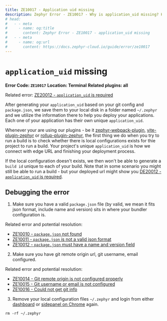 ```yaml
---
title: ZE10017 - Application uid missing
description: Zephyr Error - ZE10017 - Why is application_uid missing? How to debug it?
# head: 
#   - - meta
#     - name: og:title
#       content: Zephyr Error - ZE10017 - application_uid missing
#   - - meta
#     - name: og:url 
#       content: https://docs.zephyr-cloud.io/guide/error/ze10017
---
```


# `application_uid` missing

**Error Code: `ZE10017`**
**Location: Terminal**
**Related plugins: all**

Related error: [ZE20012 - `application_uid` is required](/guide/error/ze20012)


After generating your `application_uid` based on your git config and `package.json`, we save them to your local disk in a folder named `~/.zephyr` and we utilize the information there to help you deploy your applications. Each one of your application has their own unique `application_uid`.

Whenever your are using our plugins - be it [zephyr-webpack-plugin](https://www.npmjs.com/package/zephyr-webpack-plugin), [vite-plugin-zephyr](https://www.npmjs.com/package/vite-plugin-zephyr) or [rollup-plugin-zephyr](https://www.npmjs.com/package/rollup-plugin-zephyr), the first thing we do when you try to run a build is to check whether there is local configurations exists for thie project to run a build. Your project's unique `application_uid` is how we connect with edge URL and finishing your deployment process. 

If the local configuration doesn't exists, we then won't be able to generate a `build id` unique to each of your build. Note that in some scenario you might still be able to run a build - but your deployed url might show you [DE20012 - `application_uid` is required](/guide/error/ze20012).

## Debugging the error

1. Make sure you have a valid `package.json` file (by valid, we mean it fits json format, include name and version) sits in where your bundler configuration is. 

Related error and potential resolution:
- [ZE10010 - `package.json` not found](/guide/error/ze10010)
- [ZE10011 - `package.json` is not a valid json format](/guide/error/ze10011)
- [ZE10012 - `package.json` must have a name and version field](/guide/error/ze10012)

2. Make sure you have git remote origin url, git username, email configured. 

Related error and potential resolution:
- [ZE10014 - Git remote origin is not configured properly](/guide/error/ze10014)
- [ZE10015 - Git username or email is not configured](/guide/error/ze10015)
- [ZE10016 - Could not get git info](/guide/error/ze10016)

3. Remove your local configuration files `~/.zephyr` and login from either [dashboard](https://app.zephyr-cloud.io) or [sidepanel on Chrome](https://chromewebstore.google.com/detail/zephyr-mission-control/liflhldchhinbaeplljlplhnbkdidedn) again. 

```
rm -rf ~/.zephyr
```


